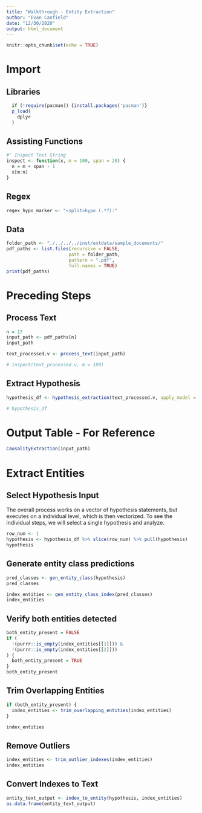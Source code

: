 ```yaml
---
title: "Walkthrough - Entity Extraction"
author: "Evan Canfield"
date: "12/30/2020"
output: html_document
---
```


```r
knitr::opts_chunk$set(echo = TRUE)
```

# Import
## Libraries
```r
  if (!require(pacman)) {install.packages('pacman')}
  p_load(
    dplyr
  )
```

## Assisting Functions
```r
#' Inspect Text String
inspect <- function(x, m = 100, span = 20) {
  n = m + span - 1
  x[m:n]
}
```

## Regex
```r
regex_hypo_marker <- "<split>hypo (.*?):"
```

## Data
```r
folder_path <- "./../../../inst/extdata/sample_documents/"
pdf_paths <- list.files(recursive = FALSE, 
                       path = folder_path, 
                       pattern = ".pdf", 
                       full.names = TRUE)
print(pdf_paths)
```

# Preceding Steps
## Process Text
```r
n = 17
input_path <- pdf_paths[n]
input_path

text_processed.v <- process_text(input_path)

# inspect(text_processed.v, m = 180)
```

## Extract Hypothesis
```r
hypothesis_df <- hypothesis_extraction(text_processed.v, apply_model = FALSE)

# hypothesis_df
```

# Output Table - For Reference
```r
CausalityExtraction(input_path)
```


# Extract Entities
## Select Hypothesis Input
The overall process works on a vector of hypothesis statements, but executes on a individual level, which is then vectorized. To see the individual steps, we will select a single hypothesis and analyze.
```r
row_num <- 1
hypothesis <- hypothesis_df %>% slice(row_num) %>% pull(hypothesis)
hypothesis
```
## Generate entity class predictions
```r
pred_classes <- gen_entity_class(hypothesis)
pred_classes

index_entities <- gen_entity_class_index(pred_classes)
index_entities
```

## Verify both entities detected
```r
both_entity_present = FALSE
if (
  !(purrr::is_empty(index_entities[[1]])) &
  !(purrr::is_empty(index_entities[[2]]))
) {
  both_entity_present = TRUE
}
both_entity_present
```
## Trim Overlapping Entities
```r
if (both_entity_present) {
  index_entities <- trim_overlapping_entities(index_entities)
}

index_entities
```

## Remove Outliers
```r
index_entities <- trim_outlier_indexes(index_entities)
index_entities
```

## Convert Indexes to Text
```r
entity_text_output <- index_to_entity(hypothesis, index_entities)
as.data.frame(entity_text_output)
```

